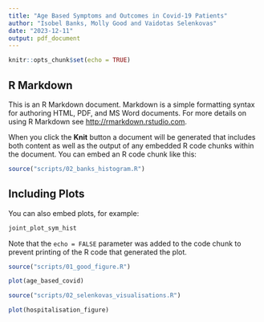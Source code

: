 ```yaml
---
title: "Age Based Symptoms and Outcomes in Covid-19 Patients"
author: "Isobel Banks, Molly Good and Vaidotas Selenkovas"
date: "2023-12-11"
output: pdf_document
---
```


```r
knitr::opts_chunk$set(echo = TRUE)
```
## R Markdown 

This is an R Markdown document. Markdown is a simple formatting syntax for authoring HTML, PDF, and MS Word documents. For more details on using R Markdown see <http://rmarkdown.rstudio.com>.

When you click the **Knit** button a document will be generated that includes both content as well as the output of any embedded R code chunks within the document. You can embed an R code chunk like this:
```r
source("scripts/02_banks_histogram.R")
```

## Including Plots

You can also embed plots, for example:

```r

joint_plot_sym_hist

```

Note that the `echo = FALSE` parameter was added to the code chunk to prevent printing of the R code that generated the plot.



```r
source("scripts/01_good_figure.R")

```


```r

plot(age_based_covid)

```


```r

source("scripts/02_selenkovas_visualisations.R")

```


```r

plot(hospitalisation_figure)

```
